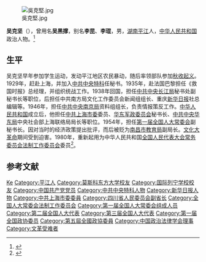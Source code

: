 [[File:吳克堅.jpg|thumb]]

'''吴克坚'''（{{bd|1900年||1986年|catIdx=}}），曾用名'''吴黑撑'''，别名'''李昆'''、'''李琨'''，男，[[湖南省|湖南]][[平江县|平江]]人，[[中华人民共和国|中华人民共和国]]政治人物。<ref>{{Cite book|title=20世纪中华人物名字号辞典|author=周家珍编著|publisher=法律出版社|year=2000|isbn=9787503628320|location=北京|pages=}}</ref>

== 生平 ==
吴克坚早年参加学生运动，发动平江地区农民暴动，随后率领部队参加[[秋收起义|秋收起义]]。1929年，赶赴上海，并加入[[中共中央特科|中共中央特科]]任秘书。1935年，赴法国巴黎担任《救国时报》总经理，并组织统战工作。1938年回国，担任[[中共中央长江局|中共中央长江局]]秘书处副秘书长等职位，后担任中共南方局文化工作委员会新闻组组长、重庆[[新华日报|新华日报]]社总编辑等。1946年，担任[[中共中央南京局|中共中央南京局]]资料组组长，负责情报策反工作。[[中华人民共和国|中华人民共和国]]成立后，他担任[[中共上海市委|中共上海市委]]委员、[[华东军政委员会|华东军政委员会]]秘书长、[[中共中央华东局|中共中央华东局]]中央社会部上海联络局局长等职位。1954年，担任[[第一届全国人大常委会|第一届全国人大常委会]]副秘书长。因对当时的经济政策提出批评，而后被贬为[[南昌市教育局|南昌市教育局]]副局长。[[文化大革命|文化大革命]]期间受到迫害。1980年，重新起用为中华人民共和国[[全国人民代表大会常务委员会法制工作委员会|全国人民代表大会常务委员会法制工作委员会]]委员<ref>{{cite web | url=http://www.shtong.gov.cn/newsite/node2/node4429/node4432/node70704/node70707/userobject1ai49374.html | title=吴克坚（1900～1986） | publisher=上海地方志办公室 | accessdate=2011-09-10 | archive-date=2019-04-15 | archive-url=https://web.archive.org/web/20190415125409/http://www.shtong.gov.cn/newsite/node2/node4429/node4432/node70704/node70707/userobject1ai49374.html | dead-url=no }}</ref>。

== 参考文献 ==
{{reflist}}

{{Navboxes 
| title  = 吴克坚在[[中国政治法律学会|中国政治法律学会]]的职务
| list1  =
{{中国政治法律学会第三届理事会}}
}}

{{Authority control}}
{{DEFAULTSORT:Wu吴}}
[[Category:吴姓|Ke]]
[[Category:平江人|Category:平江人]]
[[Category:莫斯科东方大学校友|Category:莫斯科东方大学校友]]
[[Category:国际列宁学校校友|Category:国际列宁学校校友]]
[[Category:中国共产党党员|Category:中国共产党党员]]
[[Category:中共中央特科人物|Category:中共中央特科人物]]
[[Category:新华日报人物|Category:新华日报人物]]
[[Category:中共上海市委委員|Category:中共上海市委委員]]
[[Category:四川省人民委员会副省长|Category:四川省人民委员会副省长]]
[[Category:全国人大常委会法制工作委员会|Category:全国人大常委会法制工作委员会]]
[[Category:第一届全国人大常委会组成人员|Category:第一届全国人大常委会组成人员]]
[[Category:第二届全国人大代表|Category:第二届全国人大代表]]
[[Category:第三届全国人大代表|Category:第三届全国人大代表]]
[[Category:第一届全国政协委员|Category:第一届全国政协委员]]
[[Category:第五屆全國政協委員|Category:第五屆全國政協委員]]
[[Category:中国政治法律学会理事|Category:中国政治法律学会理事]]
[[Category:文革受难者|Category:文革受难者]]